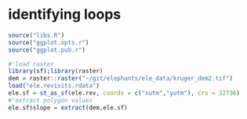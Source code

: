 
# identifying loops

```r
source("libs.R")
source("ggplot.opts.r")
source("ggplot.pub.r")
```

```r
#'load raster
library(sf);library(raster)
dem = raster::raster("~/git/elephants/ele_data/kruger_dem2.tif")
load("ele.revisits.rdata")
ele.sf = st_as_sf(ele.rev, coords = c("xutm","yutm"), crs = 32736)
#'extract polygon values
ele.sf$slope = extract(dem,ele.sf)
```
